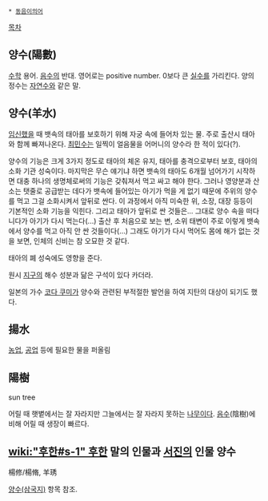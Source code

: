 * [[동음이의어]]

[[목차]]

== 양수(陽數) ==
[[수학]] 용어. [[음수]]의 반대. 영어로는 positive number. 0보다 큰 [[실수]]를 가리킨다. 양의 정수는 [[자연수]]와 같은 말.

== 양수(羊水) ==
[[임신]]했을 때 뱃속의 태아를 보호하기 위해 자궁 속에 들어차 있는 물. 주로 출산시 태아와 함께 빠져나온다. [[최민수]]는 일찍이 얼음물을 어머니의 양수라 한 적이 있다(?).

양수의 기능은 크게 3가지 정도로 태아의 체온 유지, 태아를 충격으로부터 보호, 태아의 소화 기관 성숙이다. 마지막은 무슨 얘기냐 하면 뱃속의 태아도 6개월 넘어가기 시작하면 대충 하나의 생명체로써의 기능은 갖춰져서 먹고 싸고 해야 한다. 그러나 영양분과 산소는 탯줄로 공급받는 데다가 뱃속에 들어있는 아기가 먹을 게 없기 때문에 주위의 양수를 먹고 그걸 소화시켜서 앞뒤로 싼다. 이 과정에서 아직 미숙한 위, 소장, 대장 등등이 기본적인 소화 기능을 익힌다. 그리고 태아가 앞뒤로 싼 것들은... 그대로 양수 속을 떠다니다가 아기가 다시 먹는다(...) 출산 후 처음으로 보는 변, 소위 태변이 주로 이렇게 뱃속에서 양수를 먹고 아직 안 싼 것들이다(...) 그래도 아기가 다시 먹어도 몸에 해가 없는 것을 보면, 인체의 신비는 참 오묘한 것 같다.

태아의 폐 성숙에도 영향을 준다. 

원시 [[지구]]의 해수 성분과 닮은 구석이 있다 카더라.

일본의 가수 [[코다 쿠미]]가 양수와 관련된 부적절한 발언을 하여 지탄의 대상이 되기도 했다.

== 揚水 ==
[[농업]], [[공업]] 등에 필요한 물을 퍼올림

== 陽樹 ==
sun tree

어릴 때 햇볕에서는 잘 자라지만 그늘에서는 잘 자라지 못하는 [[나무]]이다. [[음수]](陰樹)에 비해 어릴 때 생장이 빠르다.

== [[wiki:"후한#s-1" 후한]] 말의 인물과 [[서진]]의 인물 양수 ==
楊修/楊脩, 羊琇

[[양수(삼국지)]] 항목 참조.
